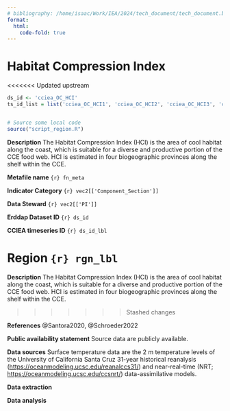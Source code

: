 ```yaml
---
# bibliography: /home/isaac/Work/IEA/2024/tech_document/tech_document.bib
format:
  html: 
    code-fold: true
---
```


# Habitat Compression Index

<<<<<<< Updated upstream
```r
ds_id <- 'cciea_OC_HCI'	   
ts_id_list = list('cciea_OC_HCI1', 'cciea_OC_HCI2', 'cciea_OC_HCI3', 'cciea_OC_HCI4')


# Source some local code
source("script_region.R")

```

**Description** The Habitat Compression Index (HCI) is the area of cool habitat along the coast, which is suitable for a diverse and productive portion of the CCE food web. HCI is estimated in four biogeographic provinces along the shelf within the CCE.

**Metafile name** `{r} fn_meta`

**Indicator Category** `{r} vec2[['Component_Section']]`

**Data Steward** `{r} vec2[['PI']]`

**Erddap Dataset ID** `{r} ds_id`

**CCIEA timeseries ID** `{r} ds_id_lbl`

**Region** `{r} rgn_lbl`
=======

**Description** The Habitat Compression Index (HCI) is the area of cool habitat along the coast, which is suitable for a diverse and productive portion of the CCE food web. HCI is estimated in four biogeographic provinces along the shelf within the CCE.

>>>>>>> Stashed changes

**References** @Santora2020, @Schroeder2022

**Public availability statement** Source data are publicly available.

**Data sources** Surface temperature data are the 2 m temperature levels of the University of California Santa Cruz 31-year historical reanalysis (<https://oceanmodeling.ucsc.edu/reanalccs31/>) and near-real-time (NRT; <https://oceanmodeling.ucsc.edu/ccsnrt/>) data-assimilative models.

**Data extraction**

**Data analysis**
